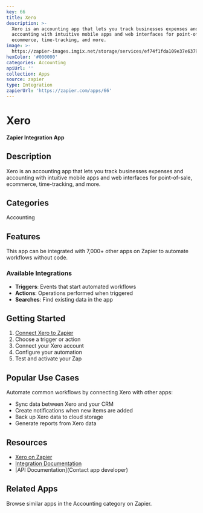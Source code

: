 ```yaml
---
key: 66
title: Xero
description: >-
  Xero is an accounting app that lets you track businesses expenses and
  accounting with intuitive mobile apps and web interfaces for point-of-sale,
  ecommerce, time-tracking, and more.
image: >-
  https://zapier-images.imgix.net/storage/services/ef74f1fda109e37e63797cfdf182721b.png?auto=format%2Ccompress&ixlib=python-3.0.0&q=50
hexColor: '#000000'
categories: Accounting
apiUrl: ''
collection: Apps
source: zapier
type: Integration
zapierUrl: 'https://zapier.com/apps/66'
---
```

# Xero

**Zapier Integration App**

## Description

Xero is an accounting app that lets you track businesses expenses and accounting with intuitive mobile apps and web interfaces for point-of-sale, ecommerce, time-tracking, and more.

## Categories

Accounting

## Features

This app can be integrated with 7,000+ other apps on Zapier to automate workflows without code.

### Available Integrations

- **Triggers**: Events that start automated workflows
- **Actions**: Operations performed when triggered
- **Searches**: Find existing data in the app

## Getting Started

1. [Connect Xero to Zapier](https://zapier.com/apps/66)
2. Choose a trigger or action
3. Connect your Xero account
4. Configure your automation
5. Test and activate your Zap

## Popular Use Cases

Automate common workflows by connecting Xero with other apps:

- Sync data between Xero and your CRM
- Create notifications when new items are added
- Back up Xero data to cloud storage
- Generate reports from Xero data

## Resources

- [Xero on Zapier](https://zapier.com/apps/66)
- [Integration Documentation](https://zapier.com/apps/66/integrations)
- [API Documentation](Contact app developer)

## Related Apps

Browse similar apps in the Accounting category on Zapier.
